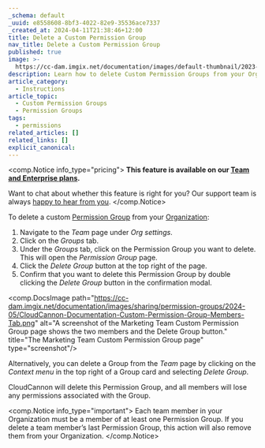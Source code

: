 ```yaml
---
_schema: default
_uuid: e8558608-8bf3-4022-82e9-35536ace7337
_created_at: 2024-04-11T21:38:46+12:00
title: Delete a Custom Permission Group
nav_title: Delete a Custom Permission Group
published: true
image: >-
  https://cc-dam.imgix.net/documentation/images/default-thumbnail/2023-Q4/CloudCannon-Documentation-Thumbnail.png
description: Learn how to delete Custom Permission Groups from your Organization.
article_category:
  - Instructions
article_topic:
  - Custom Permission Groups
  - Permission Groups
tags:
  - permissions
related_articles: []
related_links: []
explicit_canonical:
---
```

<comp.Notice info_type="pricing">
  **This feature is available on our [Team and Enterprise plans](/pricing/).**

  Want to chat about whether this feature is right for you? Our support team is always <a href="mailto:success@cloudcannon.com?subject=A%20question%20about%20custom%20Permission%20Groups" rel="noreferrer">happy to hear from you</a>.
</comp.Notice>

To delete a custom [Permission Group](/documentation/articles/what-are-permission-groups/) from your [Organization](/documentation/articles/what-is-an-organization/):

1. Navigate to the *Team* page under *Org settings*.
2. Click on the *Groups* tab.
3. Under the *Groups* tab, click on the Permission Group you want to delete. This will open the *Permission Group* page.
4. Click the *Delete Group* button at the top right of the page.
5. Confirm that you want to delete this Permission Group by double clicking the *Delete Group* button in the confirmation modal.

<comp.DocsImage path="https://cc-dam.imgix.net/documentation/images/sharing/permission-groups/2024-05/CloudCannon-Documentation-Custom-Permission-Group-Members-Tab.png" alt="A screenshot of the Marketing Team Custom Permission Group page shows the two members and the Delete Group button." title="The Marketing Team Custom Permission Group page" type="screenshot"/>

Alternatively, you can delete a Group from the *Team* page by clicking on the *Context menu* in the top right of a Group card and selecting *Delete Group*.

CloudCannon will delete this Permission Group, and all members will lose any permissions associated with the Group.

<comp.Notice info_type="important">
  Each team member in your Organization must be a member of at least one Permission Group. If you delete a team member’s last Permission Group, this action will also remove them from your Organization.
</comp.Notice>